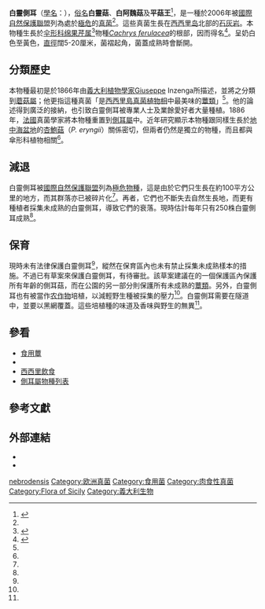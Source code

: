{{Speciesbox
| taxon = Pleurotus nebrodensis
| image = Pleurotus nebrodensis 30057.jpg
| image_width = 235px
| status_system = IUCN3.1
| status = CR
| authority = (Inzenga) {{tsl|en|Lucien Quélet||Quél.}}
}}
{{mycomorphbox 
| name = Pleurotus eryngii
| whichGills = decurrent 
| capShape = depressed
| capShape2=offset 
| hymeniumType=gills
| stipeCharacter=bare
| ecologicalType=saprotrophic
| sporePrintColor=white
| howEdible=choice}}

'''白靈側耳'''（[[學名|學名]]：{{lang|la|''Pleurotus nebrodensis''}}），[[俗名|俗名]]'''白靈菇'''、'''白阿魏菇'''及'''平菇王'''<ref name="fooddbhk">{{cite book |chapter-url=http://www.fooddb.com.hk/chi_fruit.php?id=8&type=6 |chapter=白靈菇 |title=[[香港中小企常用食物規格資料庫|香港中小企常用食物規格資料庫]] |volume=第二期 |publisher=[[香港餐務管理協會|香港餐務管理協會]] |access-date=2021-05-17 |language=zh-hant |archive-date=2020-07-25 |archive-url=https://web.archive.org/web/20200725043531/http://www.fooddb.com.hk/chi_fruit.php?id=8&type=6 |dead-url=no }}</ref>，是一種於2006年被[[國際自然保護聯盟|國際自然保護聯盟]]列為處於[[極危|極危]]的[[真菌|真菌]]<ref name= "redlist"/>。這些真菌生長在[[西西里岛|西西里岛]]北部的[[石灰岩|石灰岩]]。本物種生長於[[伞形科|伞形科]][[绵果芹属|绵果芹属]]<ref>{{cite book |chapter-url=http://www.iplant.cn/info/Cachrys?t=z |chapter=28．绵果芹属——Cachrys L. |title=《[[中国植物志|中国植物志]]》 |volume=第55(1)卷 |year=1979 |page=208页 |language=zh-hans |access-date=2021-05-18 |archive-date=2021-05-18 |archive-url=https://web.archive.org/web/20210518084738/http://www.iplant.cn/info/Cachrys?t=z |dead-url=no }}</ref>物種''[[Cachrys_ferulacea|Cachrys ferulacea]]''的根部，因而得名<ref>{{cite web |url=https://www.themycologist.com/white-ferula-mushroom-is-critically-endangered |title=The white ferula mushroom is critically endangered |author=Nik Money |publisher=The mycologist |date=2017-05-16 |access-date=2021-05-17 |language=en }}</ref>。呈奶白色至黃色，[[直徑|直徑]]闊5-20厘米，菌褶起角，菌蓋成熟時會斷開。

== 分類歷史 ==
本物種最初是於1866年由[[義大利|義大利]][[植物學|植物學家]]Giuseppe Inzenga所描述，並將之分類到[[蘑菇屬|蘑菇屬]]；他更指這種真菌「是[[西西里島|西西里島]][[真菌|真菌]][[植物相|植物相]]中最美味的[[蕈類|蕈類]]」<ref name=mushnews/>。他的論述得到廣泛的接納，也引致白靈側耳被專業人士及業餘愛好者大量種植。1886年，[[法國|法國]]真菌學家{{tsl|en|Lucien Quélet||Lucien Quélet}}將本物種重置到[[側耳屬|側耳屬]]中。近年研究顯示本物種跟同樣生長於[[地中海盆地|地中海盆地]]的[[杏鮑菇|杏鮑菇]]（''P. eryngii''）關係密切，但兩者仍然是獨立的物種，而且都與傘形科植物相關<ref name=zerv01/>。

== 減退 ==
白靈側耳被[[國際自然保護聯盟|國際自然保護聯盟]]列為[[極危物種|極危物種]]，這是由於它們只生長在約100平方公里的地方，而其群落亦已被碎片化<ref name="redlist"/>。再者，它們也不斷失去自然生長地，而更有種植者採集未成熟的白靈側耳，導致它們的衰落。現時估計每年只有250株白靈側耳成熟<ref name=sustain/>。

== 保育 ==
現時未有法律保護白靈側耳<ref name= "redlist"/>，縱然在保育區內也未有禁止採集未成熟樣本的措施。不過已有草案來保護白靈側耳，有待審批。該草案建議在{{tsl|en|Madonie Park|馬多尼公園}}的一個保護區內保護所有年齡的側耳菇，而在公園的另一部分則保護所有未成熟的[[蕈類|蕈類]]。另外，白靈側耳也有被當作[[农作物|农作物]]培植，以減輕野生種被採集的壓力<ref name="redlist"/>。白靈側耳需要在隧道中{{tsl|en|fungiculture|真菌培植|培植}}，並要以黑網覆蓋。這些培植種的味道及香味與野生的無異<ref name="redlist"/>。

== 參看 ==
* [[食用蕈|食用蕈]]
* {{tsl|en|Flora of Italy||Flora of Italy}}
* [[西西里飲食|西西里飲食]]
* [[側耳屬#本屬的包含物種|側耳屬物種列表]]

== 參考文獻 ==
{{Reflist|refs=

<ref name= "redlist">Venturella, G. 2006. ''[https://www.iucnredlist.org/details/61597/0 Pleurotus nebrodensis] {{Wayback|url=https://www.iucnredlist.org/details/61597/0 |date=20181001151225 }}''. In: IUCN 2010. IUCN Red List of Threatened Species. Version 2010.4. Downloaded on 15 March 2011.</ref>

<ref name=mushnews>{{cite journal| title=''Pleurotus eryngii'' and ''P. nebrodensis'': from the wild to commercial production| author=Alma E. Rodriguez Estrada| author2=Daniel J. Royse| name-list-style=amp| journal=Mushroom News| date=February 2008| url=https://www.thefreelibrary.com/Pleurotus+eryngii+and+P.+nebrodensis%3A+from+the+wild+to+commercial...-a0176049778| access-date=2021-05-18| archive-date=2021-02-06| archive-url=https://web.archive.org/web/20210206173446/https://www.thefreelibrary.com/Pleurotus+eryngii+and+P.+nebrodensis%3a+from+the+wild+to+commercial...-a0176049778| dead-url=no}}</ref>

<ref name=sustain>Venturella, Giuseppe, Georgios Zervaki, and Francesco M. Raimondo. [http://www.nerium.net/plantaeuropa/Download/Oral_Presentations/Venturella_p.pdf "Mycology in sustainable development: the case of ''Pleurotus nebrodensis'' (Pleurotaceae) from Sicily (southern Italy)."] {{webarchive|url=https://web.archive.org/web/20110718162527/http://www.nerium.net/plantaeuropa/Download/Oral_Presentations/Venturella_p.pdf |date=2011-07-18 }} Department of Botany, University of Palermo, Institute of Kalamata. Address.</ref>

<ref name=zerv01>{{cite journal| title=Genetic polymorphism and taxonomic infrastructure of the ''Pleurotus eryngii'' species-complex as determined by RAPD analysis, isozyme profiles and ecomorphological characters| first=Georgios I.| last=Zervakis| first2=Giuseppe| last2=Venturella| first3=Kalliopi| last3=Papadopoulou| journal=Microbiology| volume=147| year=2001| pages=3183–3194| url=http://mic.sgmjournals.org/cgi/content/full/147/11/3183| issue=11| doi=10.1099/00221287-147-11-3183| pmid=11700370| access-date=2021-05-18| archive-date=2009-07-24| archive-url=https://web.archive.org/web/20090724103935/http://mic.sgmjournals.org/cgi/content/full/147/11/3183| dead-url=no}}</ref>

}}

== 外部連結 ==
{{Commons category}}
* {{IndexFungorum|168802}}
* {{MycoBank|168802}}

{{Taxonbar|from=Q1936172}}

[[Category:側耳屬|nebrodensis]]
[[Category:欧洲真菌|Category:欧洲真菌]]
[[Category:食用菌|Category:食用菌]]
[[Category:肉食性真菌|Category:肉食性真菌]]
[[Category:Flora_of_Sicily|Category:Flora of Sicily]]
[[Category:義大利生物|Category:義大利生物]]